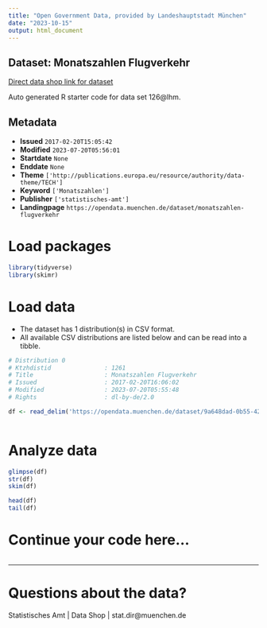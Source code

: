 ```yaml
---
title: "Open Government Data, provided by Landeshauptstadt München"
date: "2023-10-15"
output: html_document
---
```


## Dataset: Monatszahlen Flugverkehr

[Direct data shop link for dataset](https://opendata.muenchen.de/dataset/monatszahlen-flugverkehr)

Auto generated R starter code for data set 126@lhm.

## Metadata

- **Issued** `2017-02-20T15:05:42`
- **Modified** `2023-07-20T05:56:01`
- **Startdate** `None`
- **Enddate** `None`
- **Theme** `['http://publications.europa.eu/resource/authority/data-theme/TECH']`
- **Keyword** `['Monatszahlen']`
- **Publisher** `['statistisches-amt']`
- **Landingpage** `https://opendata.muenchen.de/dataset/monatszahlen-flugverkehr`


# Load packages

```r

library(tidyverse)
library(skimr)

```

# Load data

-   The dataset has 1 distribution(s) in CSV format.
-   All available CSV distributions are listed below and can be read into a tibble.

```r

# Distribution 0
# Ktzhdistid               : 1261
# Title                    : Monatszahlen Flugverkehr
# Issued                   : 2017-02-20T16:06:02
# Modified                 : 2023-07-20T05:55:48
# Rights                   : dl-by-de/2.0

df <- read_delim('https://opendata.muenchen.de/dataset/9a648dad-0b55-42c7-8ba6-24b7c6bcc599/resource/ad408efa-528e-409b-bfe2-e1f547992cde/download/monatszahlen2307_flugverkehr_10_07_23_nosum.csv')



```

# Analyze data

```r

glimpse(df)
str(df)
skim(df)

head(df)
tail(df)

```

# Continue your code here...

```r

```

------------------------------------------------------------------------

# Questions about the data?

Statistisches Amt | Data Shop | stat.dir@muenchen.de
